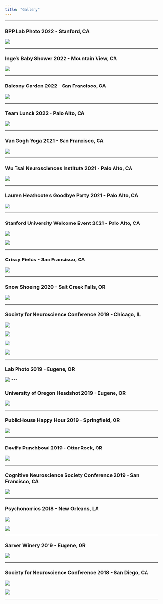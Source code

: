 ```yaml
---
title: "Gallery"
---
```

 ***

### BPP Lab Photo 2022 - Stanford, CA

![](imgs/23.jpg)

***

### Inge's Baby Shower 2022 - Mountain View, CA

![](imgs/25.jpeg)

***

### Balcony Garden 2022 - San Francisco, CA

![](imgs/27.jpeg)

***

### Team Lunch 2022 - Palo Alto, CA

![](imgs/26.jpeg)

***

### Van Gogh Yoga 2021 - San Francisco, CA

![](imgs/24.jpeg)

***

### Wu Tsai Neurosciences Institute 2021 - Palo Alto, CA

![](imgs/22.jpeg)

***

### Lauren Heathcote's Goodbye Party 2021 - Palo Alto, CA

![](imgs/21.jpg)

***

### Stanford University Welcome Event 2021 - Palo Alto, CA

![](imgs/19.jpg)

![](imgs/20.jpeg)

***


### Crissy Fields - San Francisco, CA

![](imgs/18a.jpeg)

***


### Snow Shoeing 2020 - Salt Creek Falls, OR

![](imgs/18.jpg)

***

### Society for Neuroscience Conference 2019 - Chicago, IL

![](imgs/17.jpg)

![](imgs/11.jpg)

![](imgs/13.jpg)

![](imgs/14.jpg)

*** 

### Lab Photo 2019 - Eugene, OR

![](imgs/10.jpg)
*** 

### University of Oregon Headshot 2019 - Eugene, OR

![](imgs/1.jpg)


***

### PublicHouse Happy Hour 2019 - Springfield, OR

![](imgs/97.jpeg)

***

### Devil's Punchbowl 2019 - Otter Rock, OR

![](imgs/98.jpeg)

***

### Cognitive Neuroscience Society Conference 2019 - San Francisco, CA

![](imgs/2.jpg)

***

### Psychonomics 2018 - New Orleans, LA

![](imgs/4.jpeg)

![](imgs/7.jpeg)

***

### Sarver Winery 2019 - Eugene, OR

![](imgs/99.jpeg)

***

### Society for Neuroscience Conference 2018 - San Diego, CA

![](imgs/5.jpeg)

![](imgs/6.jpeg)

***

